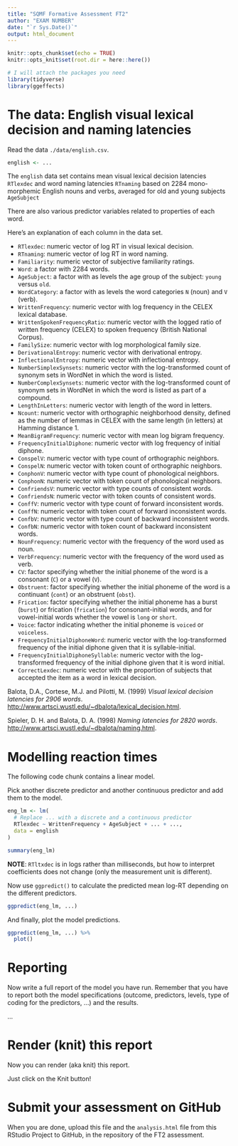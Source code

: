 ```yaml
---
title: "SQMF Formative Assessment FT2"
author: "EXAM NUMBER"
date: "`r Sys.Date()`"
output: html_document
---
```


```r
knitr::opts_chunk$set(echo = TRUE)
knitr::opts_knit$set(root.dir = here::here())

# I will attach the packages you need
library(tidyverse)
library(ggeffects)
```

# The data: English visual lexical decision and naming latencies

Read the data `./data/english.csv`.

```r
english <- ...
```

The `english` data set contains mean visual lexical decision latencies `RTlexdec` and word
naming latencies `RTnaming` based on 2284 mono-morphemic English nouns and verbs,
averaged for old and young subjects `AgeSubject`

There are also various predictor variables related to properties of each word.

Here's an explanation of each column in the data set.

- `RTlexdec`: numeric vector of log RT in visual lexical decision.
- `RTnaming`: numeric vector of log RT in word naming.
- `Familiarity`: numeric vector of subjective familiarity ratings.
- `Word`: a factor with 2284 words.
- `AgeSubject`: a factor with as levels the age group of the subject: 
          `young` versus `old`. 
- `WordCategory`: a factor with as levels the word categories 
          `N` (noun) and `V` (verb). 
- `WrittenFrequency`: numeric vector with log frequency in the CELEX lexical
          database. 
- `WrittenSpokenFrequencyRatio`: numeric vector with the logged ratio 
          of written frequency (CELEX) to spoken frequency (British National Corpus). 
- `FamilySize`: numeric vector with log morphological family size. 
- `DerivationalEntropy`: numeric vector with derivational entropy. 
- `InflectionalEntropy`: numeric vector with inflectional entropy. 
- `NumberSimplexSynsets`: numeric vector with the log-transformed count of 
          synonym sets in WordNet in which the word is listed. 
- `NumberComplexSynsets`: numeric vector with the log-transformed count of
          synonym sets in WordNet in which the word is listed as part of a compound. 
- `LengthInLetters`: numeric vector with length of the word in letters. 
- `Ncount`: numeric vector with orthographic neighborhood density, defined as the number of lemmas in CELEX with the same length (in letters) 
    at Hamming distance 1. 
- `MeanBigramFrequency`: numeric vector with mean log bigram frequency. 
- `FrequencyInitialDiphone`: numeric vector with log frequency of initial diphone. 
- `ConspelV`: numeric vector with type count of orthographic neighbors. 
- `ConspelN`: numeric vector with token count of orthographic neighbors. 
- `ConphonV`: numeric vector with type count of phonological neighbors. 
- `ConphonN`: numeric vector with token count of phonological neighbors. 
- `ConfriendsV`: numeric vector with type counts of consistent words. 
- `ConfriendsN`: numeric vector with token counts of consistent words. 
- `ConffV`: numeric vector with type count of forward inconsistent words.
- `ConffN`: numeric vector with token count of forward inconsistent words.
- `ConfbV`: numeric vector with type count of backward inconsistent words. 
- `ConfbN`: numeric vector with token count of backward inconsistent words.
- `NounFrequency`: numeric vector with the frequency of the word used as noun. 
- `VerbFrequency`: numeric vector with the frequency of the word used as verb. 
- `CV`: factor specifying whether the initial phoneme of 
          the word is a consonant (`C`) or a vowel (`V`). 
- `Obstruent`: factor specifying whether the initial phoneme 
          of the word is a continuant (`cont`) or an obstruent (`obst`). 
- `Frication`: factor specifying whether the initial phoneme 
          has a burst (`burst`) or frication (`frication`) for 
          consonant-initial words, and for vowel-initial words whether the vowel is 
          `long` or `short`. 
- `Voice`: factor indicating whether the initial phoneme is `voiced`
          or `voiceless`. 
- `FrequencyInitialDiphoneWord`: numeric vector with the log-transformed 
          frequency of the initial diphone given that it is syllable-initial. 
- `FrequencyInitialDiphoneSyllable`: numeric vector with the log-transformed 
          frequency of the initial diphone given that it is word initial. 
- `CorrectLexdec`: numeric vector with the proportion of 
          subjects that accepted the item as a word in lexical decision.


Balota, D.A., Cortese, M.J. and Pilotti, M. (1999) *Visual lexical decision latencies for 2906 words*. <http://www.artsci.wustl.edu/~dbalota/lexical_decision.html>.

Spieler, D. H. and Balota, D. A. (1998) *Naming latencies for 2820 words*. <http://www.artsci.wustl.edu/~dbalota/naming.html>.

# Modelling reaction times

The following code chunk contains a linear model.

Pick another discrete predictor and another continuous predictor and add them to the model.

```r
eng_lm <- lm(
  # Replace ... with a discrete and a continuous predictor
  RTlexdec ~ WrittenFrequency + AgeSubject + ... + ...,
  data = english
)

summary(eng_lm)
```

**NOTE**: `RTltxdec` is in logs rather than milliseconds, but how to interpret coefficients does not change (only the measurement unit is different).

Now use `ggpredict()` to calculate the predicted mean log-RT depending on the different predictors.

```r
ggpredict(eng_lm, ...)
```

And finally, plot the model predictions.

```r
ggpredict(eng_lm, ...) %>%
  plot()
```

# Reporting

Now write a full report of the model you have run.
Remember that you have to report both the model specifications (outcome, predictors, levels, type of coding for the predictors, ...) and the results.

...

# Render (knit) this report

Now you can render (aka knit) this report.

Just click on the Knit button!

# Submit your assessment on GitHub

When you are done, upload this file and the `analysis.html` file from this RStudio Project to GitHub,
in the repository of the FT2 assessment.
